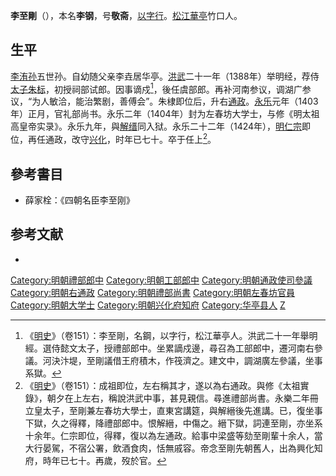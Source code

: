 '''李至剛'''（{{bd|1350年代|？|1428年||L}}），本名'''李钢'''，号'''敬斋'''，[[以字行|以字行]]。[[松江府|松江]][[华亭县_(唐朝)|華亭]]竹口人。

==生平==

[[李洧孙|李洧孙]]五世孙。自幼随父亲李垚居华亭。[[洪武|洪武]]二十一年（1388年）举明经，荐侍[[太子|太子]][[朱标|朱标]]，初授祠部试郎。因事谪戍<ref>《[[明史|明史]]》（卷151）：李至剛，名鋼，以字行，松江華亭人。洪武二十一年舉明經。選侍懿文太子，授禮部郎中。坐累謫戍邊，尋召為工部郎中，遷河南右參議。河決汴堤，至剛議借王府積木，作筏濟之。建文中，調湖廣左參議，坐事系獄。</ref>，後任虞部郎。再补河南参议，调湖广参议，“为人敏洽，能治繁剧，善傅会”。朱棣即位后，升右[[通政|通政]]。[[永乐_(明朝)|永乐]]元年（1403年）正月，官礼部尚书。永乐二年（1404年）封为左春坊大学士，与修《明太祖高皇帝实录》。永乐九年，與[[解缙|解缙]]同入狱。永乐二十二年（1424年），[[明仁宗|明仁宗]]即位，再任通政，改守[[興化府|兴化]]，时年已七十。卒于任上<ref>《[[明史|明史]]》（卷151）：成祖即位，左右稱其才，遂以為右通政。與修《太祖實錄》，朝夕在上左右，稱說洪武中事，甚見親信。尋進禮部尚書。永樂二年冊立皇太子，至剛兼左春坊大學士，直東宮講筵，與解縉後先進講。已，復坐事下獄，久之得釋，降禮部郎中。恨解縉，中傷之。縉下獄，詞連至剛，亦坐系十余年。仁宗即位，得釋，復以為左通政。給事中梁盛等劾至剛輩十余人，當大行晏駕，不宿公署，飲酒食肉，恬無戚容。帝念至剛先朝舊人，出為興化知府，時年已七十。再歲，歿於官。</ref>。

==參考書目==
*薛家栓：《四朝名臣李至刚》

==参考文献==
{{wikisource|明史/卷151}}
* {{cite book|author=编纂委员会  |title=《福建省情资料库》 |year=2001年 |publisher=福建省地方志编纂委员会 |location=福建 |isbn=}}
<div class="references-small">
<references />
</div>

{{start box}}
{{s-off}}
{{succession box|[[陳廸_(洪武進士)|陳廸]]|[[鄭沂|鄭沂]]|[[明朝禮部尚書|明朝禮部尚書]]|1402年-1403年}}
{{succession box|[[鄭沂|鄭沂]]|[[鄭賜|鄭賜]]|[[明朝禮部尚書|明朝禮部尚書]]|1402年-1405年}}
{{succession box|[[陈宗辉|陈宗辉]]|[[钟旭|钟旭]]|[[兴化府|兴化府]][[知府|知府]]|1424年－1428年}}
{{end box}}

{{DEFAULTSORT:L}}
[[Category:明朝禮部郎中|Category:明朝禮部郎中]]
[[Category:明朝工部郎中|Category:明朝工部郎中]]
[[Category:明朝通政使司參議|Category:明朝通政使司參議]]
[[Category:明朝右通政|Category:明朝右通政]]
[[Category:明朝禮部尚書|Category:明朝禮部尚書]]
[[Category:明朝左春坊官員|Category:明朝左春坊官員]]
[[Category:明朝大学士|Category:明朝大学士]]
[[Category:明朝兴化府知府|Category:明朝兴化府知府]]
[[Category:华亭县人|Category:华亭县人]]
[[Category:李姓|Z]]